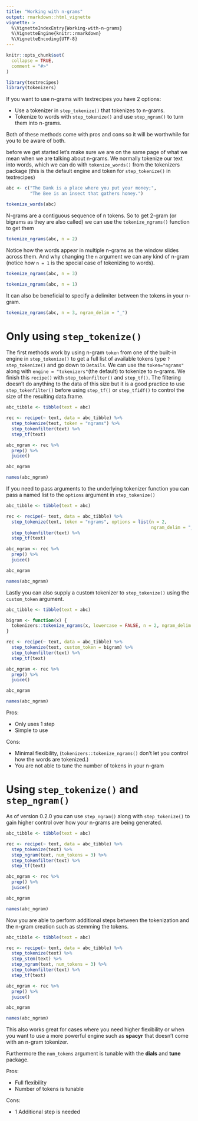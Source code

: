 ```yaml
---
title: "Working with n-grams"
output: rmarkdown::html_vignette
vignette: >
  %\VignetteIndexEntry{Working-with-n-grams}
  %\VignetteEngine{knitr::rmarkdown}
  %\VignetteEncoding{UTF-8}
---
```


```r
knitr::opts_chunk$set(
  collapse = TRUE,
  comment = "#>"
)
```

```r
library(textrecipes)
library(tokenizers)
```

If you want to use n-grams with textrecipes you have 2 options:

- Use a tokenizer in `step_tokenize()` that tokenizes to n-grams.
- Tokenize to words with `step_tokenize()` and use `step_ngram()` to turn them into n-grams.

Both of these methods come with pros and cons so it will be worthwhile for you to be aware of both.

before we get started let's make sure we are on the same page of what we mean when we are talking about n-grams. We normally tokenize our text into words, which we can do with `tokenize_words()` from the tokenizers package (this is the default engine and token for `step_tokenize()` in textrecipes)

```r
abc <- c("The Bank is a place where you put your money;",
         "The Bee is an insect that gathers honey.")

tokenize_words(abc)
```

N-grams are a contiguous sequence of n tokens. So to get 2-gram (or bigrams as they are also called) we can use the `tokenize_ngrams()` function to get them

```r
tokenize_ngrams(abc, n = 2)
```

Notice how the words appear in multiple n-grams as the window slides across them.
And why changing the `n` argument we can any kind of n-gram (notice how `n = 1` is the special case of tokenizing to words).

```r
tokenize_ngrams(abc, n = 3)

tokenize_ngrams(abc, n = 1)
```

It can also be beneficial to specify a delimiter between the tokens in your n-gram.

```r
tokenize_ngrams(abc, n = 3, ngram_delim = "_")
```

# Only using `step_tokenize()`

The first methods work by using n-gram `token` from one of the built-in engine in `step_tokenize()` to get a full list of available tokens type `?step_tokenize()` and go down to `Details`.
We can use the `token="ngrams"` along with `engine = "tokenizers"`(the default) to tokenize to n-grams.
We finish this `recipe()` with `step_tokenfilter()` and `step_tf()`.
The filtering doesn't do anything to the data of this size but it is a good practice to use `step_tokenfilter()` before using `step_tf()` or `step_tfidf()` to control the size of the resulting data.frame.

```r
abc_tibble <- tibble(text = abc)

rec <- recipe(~ text, data = abc_tibble) %>%
  step_tokenize(text, token = "ngrams") %>%
  step_tokenfilter(text) %>%
  step_tf(text)

abc_ngram <- rec %>%
  prep() %>%
  juice()

abc_ngram

names(abc_ngram)
```

If you need to pass arguments to the underlying tokenizer function you can pass a named list to the `options` argument in `step_tokenize()`

```r
abc_tibble <- tibble(text = abc)

rec <- recipe(~ text, data = abc_tibble) %>%
  step_tokenize(text, token = "ngrams", options = list(n = 2, 
                                                       ngram_delim = "_")) %>%
  step_tokenfilter(text) %>%
  step_tf(text)

abc_ngram <- rec %>%
  prep() %>%
  juice()

abc_ngram

names(abc_ngram)
```

Lastly you can also supply a custom tokenizer to `step_tokenize()` using the `custom_token` argument.

```r
abc_tibble <- tibble(text = abc)

bigram <- function(x) {
  tokenizers::tokenize_ngrams(x, lowercase = FALSE, n = 2, ngram_delim = ".")
}

rec <- recipe(~ text, data = abc_tibble) %>%
  step_tokenize(text, custom_token = bigram) %>%
  step_tokenfilter(text) %>%
  step_tf(text)

abc_ngram <- rec %>%
  prep() %>%
  juice()

abc_ngram

names(abc_ngram)
```

Pros:

- Only uses 1 step
- Simple to use

Cons:

- Minimal flexibility, (`tokenizers::tokenize_ngrams()` don't let you control how the words are tokenized.)
- You are not able to tune the number of tokens in your n-gram

# Using `step_tokenize()` and `step_ngram()`

As of version 0.2.0 you can use `step_ngram()` along with `step_tokenize()` to gain higher control over how your n-grams are being generated.

```r
abc_tibble <- tibble(text = abc)

rec <- recipe(~ text, data = abc_tibble) %>%
  step_tokenize(text) %>%
  step_ngram(text, num_tokens = 3) %>%
  step_tokenfilter(text) %>%
  step_tf(text)

abc_ngram <- rec %>%
  prep() %>%
  juice()

abc_ngram

names(abc_ngram)
```

Now you are able to perform additional steps between the tokenization and the n-gram creation such as stemming the tokens.

```r
abc_tibble <- tibble(text = abc)

rec <- recipe(~ text, data = abc_tibble) %>%
  step_tokenize(text) %>%
  step_stem(text) %>%
  step_ngram(text, num_tokens = 3) %>%
  step_tokenfilter(text) %>%
  step_tf(text)

abc_ngram <- rec %>%
  prep() %>%
  juice()

abc_ngram

names(abc_ngram)
```

This also works great for cases where you need higher flexibility or when you want to use a more powerful engine such as **spacyr** that doesn't come with an n-gram tokenizer.

Furthermore the `num_tokens` argument is tunable with the **dials** and **tune** package.

Pros:

- Full flexibility
- Number of tokens is tunable

Cons:

- 1 Additional step is needed
